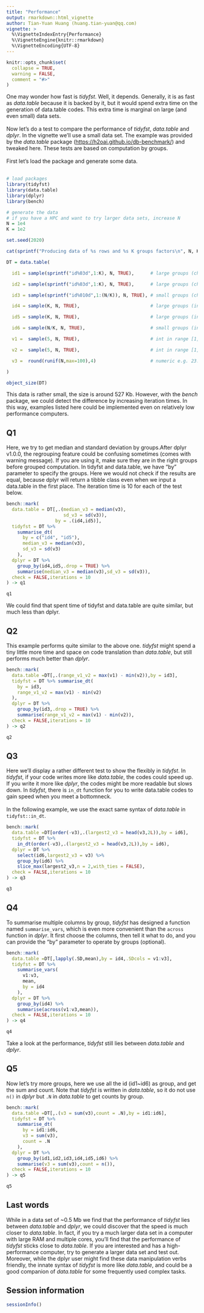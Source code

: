 ---
title: "Performance"
output: rmarkdown::html_vignette
author: Tian-Yuan Huang (huang.tian-yuan@qq.com)
vignette: >
  %\VignetteIndexEntry{Performance}
  %\VignetteEngine{knitr::rmarkdown}
  %\VignetteEncoding{UTF-8}
---

```{r, include = FALSE}
knitr::opts_chunk$set(
  collapse = TRUE,
  warning = FALSE,
  comment = "#>"
)
```
  One may wonder how fast is *tidyfst*. Well, it depends. Generally, it is as fast as *data.table* because it is backed by it, but it would spend extra time on the generation of data.table codes. This extra time is marginal on large (and even small) data sets.<br><br>
  Now let's do a test to compare the performance of *tidyfst*, *data.table* and *dplyr*. In the vignette we'll use a small data set. The example was provided by the *data.table* package (<https://h2oai.github.io/db-benchmark/>) and tweaked here. These tests are based on computation by groups.<br><br>
  First let's load the package and generate some data.<br><br>
```{r setup}
# load packages
library(tidyfst)
library(data.table)
library(dplyr)
library(bench)

# generate the data
# if you have a HPC and want to try larger data sets, increase N
N = 1e4 
K = 1e2

set.seed(2020)

cat(sprintf("Producing data of %s rows and %s K groups factors\n", N, K))

DT = data.table(

  id1 = sample(sprintf("id%03d",1:K), N, TRUE),      # large groups (char)

  id2 = sample(sprintf("id%03d",1:K), N, TRUE),      # large groups (char)

  id3 = sample(sprintf("id%010d",1:(N/K)), N, TRUE), # small groups (char)

  id4 = sample(K, N, TRUE),                          # large groups (int)

  id5 = sample(K, N, TRUE),                          # large groups (int)

  id6 = sample(N/K, N, TRUE),                        # small groups (int)

  v1 =  sample(5, N, TRUE),                          # int in range [1,5]

  v2 =  sample(5, N, TRUE),                          # int in range [1,5]

  v3 =  round(runif(N,max=100),4)                    # numeric e.g. 23.5749

)

object_size(DT)
```
  This data is rather small, the size is around 527 Kb. However, with the *bench* package, we could detect the difference by increasing iteration times. In this way, examples listed here could be implemented even on relatively low performance computers. 
  
## Q1 
  Here, we try to get median and standard deviation by groups.After dplyr v1.0.0, the regrouping feature could be confusing sometimes (comes with warning message). If you are using it, make sure they are in the right groups before grouped computation. In tidyfst and data.table, we have "by" parameter to specify the groups. Here we would not check if the results are equal, because dplyr will return a tibble class even when we input a data.table in the first place. The iteration time is 10 for each of the test below.
```{r}
bench::mark(
  data.table = DT[,.(median_v3 = median(v3),
                     sd_v3 = sd(v3)),
                  by = .(id4,id5)],
  tidyfst = DT %>%
    summarise_dt(
      by = c("id4", "id5"),
      median_v3 = median(v3),
      sd_v3 = sd(v3)
    ),
  dplyr = DT %>%
    group_by(id4,id5,.drop = TRUE) %>%
    summarise(median_v3 = median(v3),sd_v3 = sd(v3)),
  check = FALSE,iterations = 10
) -> q1

q1
```
  We could find that spent time of tidyfst and data.table are quite similar, but much less than dplyr.

## Q2 
  This example performs quite similar to the above one. *tidyfst* might spend a tiny little more time and space on code translation than *data.table*, but still performs much better than *dplyr*.
```{r}
bench::mark(
  data.table =DT[,.(range_v1_v2 = max(v1) - min(v2)),by = id3],
  tidyfst = DT %>% summarise_dt(
    by = id3,
    range_v1_v2 = max(v1) - min(v2)
  ),
  dplyr = DT %>%
    group_by(id3,.drop = TRUE) %>%
    summarise(range_v1_v2 = max(v1) - min(v2)),
  check = FALSE,iterations = 10
) -> q2

q2
```

## Q3
  Here we'll display a rather different test to show the flexibly in *tidyfst*. In *tidyfst*, if your code writes more like *data.table*, the codes could speed up. If you write it more like *dplyr*, the codes might be more readable but slows down. In *tidyfst*, there is `in_dt` function for you to write data.table codes to gain speed when you meet a bottomneck.<br><br>
  In the following example, we use the exact same syntax of *data.table* in `tidyfst::in_dt`. 
```{r}
bench::mark(
  data.table =DT[order(-v3),.(largest2_v3 = head(v3,2L)),by = id6],
  tidyfst = DT %>%
    in_dt(order(-v3),.(largest2_v3 = head(v3,2L)),by = id6),
  dplyr = DT %>%
    select(id6,largest2_v3 = v3) %>%
    group_by(id6) %>%
    slice_max(largest2_v3,n = 2,with_ties = FALSE),
  check = FALSE,iterations = 10
) -> q3

q3
```
## Q4
  To summarise multiple columns by group, *tidyfst* has designed a function named `summarise_vars`, which is even more convenient than the `across` function in *dplyr*. It first choose the columns, then tell it what to do, and you can provide the "by" parameter to operate by groups (optional).
```{r}
bench::mark(
  data.table =DT[,lapply(.SD,mean),by = id4,.SDcols = v1:v3],
  tidyfst = DT %>%
    summarise_vars(
      v1:v3,
      mean,
      by = id4
    ),
  dplyr = DT %>%
    group_by(id4) %>%
    summarise(across(v1:v3,mean)),
  check = FALSE,iterations = 10
) -> q4

q4
```
   Take a look at the performance, *tidyfst* still lies between *data.table* and *dplyr*.
   
## Q5
  Now let's try more groups, here we use all the id (id1~id6) as group, and get the sum and count. Note that *tidyfst* is written in *data.table*, so it do not use `n()` in *dplyr* but `.N` in *data.table* to get counts by group.

```{r}
bench::mark(
  data.table =DT[,.(v3 = sum(v3),count = .N),by = id1:id6],
  tidyfst = DT %>%
    summarise_dt(
      by = id1:id6,
      v3 = sum(v3),
      count = .N
    ),
  dplyr = DT %>%
    group_by(id1,id2,id3,id4,id5,id6) %>%
    summarise(v3 = sum(v3),count = n()),
  check = FALSE,iterations = 10
) -> q5

q5
```

## Last words
  While in a data set of ~0.5 Mb we find that the performance of *tidyfst* lies between *data.table* and *dplyr*, we could discover that the speed is much closer to *data.table*. In fact, if you try a much larger data set in a computer with large RAM and multiple cores, you'll find that the performance of *tidyfst* sticks close to *data.table*. If you are interested and has a high-performance computer, try to generate a larger data set and test out.  Moreover, while the dplyr user might find these data manipulation verbs friendly, the innate syntax of *tidyfst* is more like *data.table*, and could be a good companion of *data.table* for some frequently used complex tasks.

## Session information
```{r}
sessionInfo()
```







